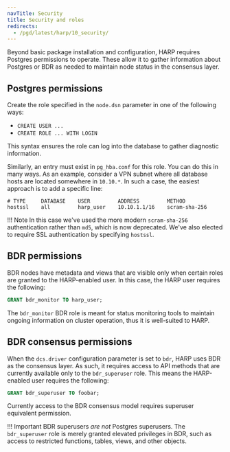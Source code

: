 ```yaml
---
navTitle: Security
title: Security and roles
redirects:
  - /pgd/latest/harp/10_security/
---
```


Beyond basic package installation and configuration, HARP requires
Postgres permissions to operate. These allow it to gather information about
Postgres or BDR as needed to maintain node status in the consensus
layer.

## Postgres permissions

Create the role specified in the `node.dsn` parameter in one
of the following ways:

* `CREATE USER ...`
* `CREATE ROLE ... WITH LOGIN`

This syntax ensures the role can log into the database to
gather diagnostic information.

Similarly, an entry must exist in `pg_hba.conf` for this role. You can do this in
many ways. As an example, consider a VPN subnet where all database hosts are
located somewhere in `10.10.*`. In such a case, the easiest approach is to add
a specific line:

```
# TYPE     DATABASE    USER         ADDRESS         METHOD
hostssl    all         harp_user    10.10.1.1/16    scram-sha-256
```

!!! Note
    In this case we've used the more modern `scram-sha-256` authentication
    rather than `md5`, which is now deprecated. We've also elected to require
    SSL authentication by specifying `hostssl`.

## BDR permissions

BDR nodes have metadata and views that are visible only when certain roles are
granted to the HARP-enabled user. In this case, the HARP user requires the
following:

```sql
GRANT bdr_monitor TO harp_user;
```

The `bdr_monitor` BDR role is meant for status monitoring tools to maintain
ongoing information on cluster operation, thus it is well-suited to HARP.

## BDR consensus permissions

When the `dcs.driver` configuration parameter is set to `bdr`, HARP 
uses BDR as the consensus layer. As such, it requires access to API 
methods that are currently available only to the `bdr_superuser` role. This 
means the HARP-enabled user requires the following:

```sql
GRANT bdr_superuser TO foobar;
```

Currently access to the BDR consensus model requires superuser equivalent
permission.

!!! Important
    BDR superusers *are not* Postgres superusers. The `bdr_superuser` role is
    merely granted elevated privileges in BDR, such as access to
    restricted functions, tables, views, and other objects.
